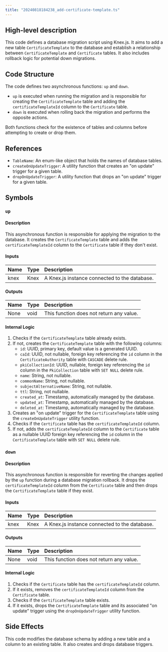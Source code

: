 ```yaml
---
title: "20240818184238_add-certificate-template.ts"
---
```


## High-level description
This code defines a database migration script using Knex.js. It aims to add a new table `CertificateTemplate` to the database and establish a relationship between `CertificateTemplate` and `Certificate` tables. It also includes rollback logic for potential down migrations.

## Code Structure
The code defines two asynchronous functions: `up` and `down`. 
- `up` is executed when running the migration and is responsible for creating the `CertificateTemplate` table and adding the `certificateTemplateId` column to the `Certificate` table. 
- `down` is executed when rolling back the migration and performs the opposite actions. 

Both functions check for the existence of tables and columns before attempting to create or drop them.

## References
- `TableName`: An enum-like object that holds the names of database tables.
- `createOnUpdateTrigger`: A utility function that creates an "on update" trigger for a given table.
- `dropOnUpdateTrigger`: A utility function that drops an "on update" trigger for a given table.

## Symbols
### `up`
#### Description
This asynchronous function is responsible for applying the migration to the database. It creates the `CertificateTemplate` table and adds the `certificateTemplateId` column to the `Certificate` table if they don't exist.

#### Inputs
| Name | Type | Description |
|:-----|:-----|:------------|
| knex | Knex | A Knex.js instance connected to the database. |

#### Outputs
| Name | Type | Description |
|:-----|:-----|:------------|
| None | void | This function does not return any value. |

#### Internal Logic
1. Checks if the `CertificateTemplate` table already exists.
2. If not, creates the `CertificateTemplate` table with the following columns:
    - `id`: UUID, primary key, default value is a generated UUID.
    - `caId`: UUID, not nullable, foreign key referencing the `id` column in the `CertificateAuthority` table with `CASCADE` delete rule.
    - `pkiCollectionId`: UUID, nullable, foreign key referencing the `id` column in the `PkiCollection` table with `SET NULL` delete rule.
    - `name`: String, not nullable.
    - `commonName`: String, not nullable.
    - `subjectAlternativeName`: String, not nullable.
    - `ttl`: String, not nullable.
    - `created_at`: Timestamp, automatically managed by the database.
    - `updated_at`: Timestamp, automatically managed by the database.
    - `deleted_at`: Timestamp, automatically managed by the database.
3. Creates an "on update" trigger for the `CertificateTemplate` table using the `createOnUpdateTrigger` utility function.
4. Checks if the `Certificate` table has the `certificateTemplateId` column.
5. If not, adds the `certificateTemplateId` column to the `Certificate` table as a nullable UUID foreign key referencing the `id` column in the `CertificateTemplate` table with `SET NULL` delete rule.

### `down`
#### Description
This asynchronous function is responsible for reverting the changes applied by the `up` function during a database migration rollback. It drops the `certificateTemplateId` column from the `Certificate` table and then drops the `CertificateTemplate` table if they exist.

#### Inputs
| Name | Type | Description |
|:-----|:-----|:------------|
| knex | Knex | A Knex.js instance connected to the database. |

#### Outputs
| Name | Type | Description |
|:-----|:-----|:------------|
| None | void | This function does not return any value. |

#### Internal Logic
1. Checks if the `Certificate` table has the `certificateTemplateId` column.
2. If it exists, removes the `certificateTemplateId` column from the `Certificate` table.
3. Checks if the `CertificateTemplate` table exists.
4. If it exists, drops the `CertificateTemplate` table and its associated "on update" trigger using the `dropOnUpdateTrigger` utility function.

## Side Effects
This code modifies the database schema by adding a new table and a column to an existing table. It also creates and drops database triggers.
